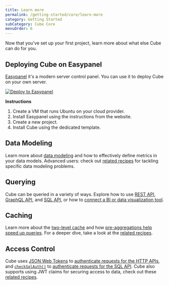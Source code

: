 ```yaml
---
title: Learn more
permalink: /getting-started/core/learn-more
category: Getting Started
subCategory: Cube Core
menuOrder: 6
---
```


Now that you've set up your first project, learn more about what else Cube can
do for you.

## Deploying Cube on Easypanel

[Easypanel](https://easypanel.io) it's a modern server control panel. You can use it to deploy Cube on your own server.

[![Deploy to Easypanel](https://easypanel.io/img/deploy-on-easypanel-40.svg)](https://easypanel.io/docs/templates/cubejs)

**Instructions**

1. Create a VM that runs Ubuntu on your cloud provider.
2. Install Easypanel using the instructions from the website.
3. Create a new project.
4. Install Cube using the dedicated template.

## Data Modeling

Learn more about [data modeling](/schema/fundamentals/concepts) and how to
effectively define metrics in your data models. Advanced users: check out
[related recipes](/recipes#recipes-data-schema) for tackling specific data
modeling problems.

## Querying

Cube can be queried in a variety of ways. Explore how to use
[REST API](/rest-api), [GraphQL API](/backend/graphql), and
[SQL API](/backend/sql), or how to
[connect a BI or data visualization tool](/config/downstream).

## Caching

Learn more about the [two-level cache](/docs/caching) and how
[pre-aggregations help speed up queries](/caching/pre-aggregations/getting-started).
For a deeper dive, take a look at the
[related recipes](/recipes#recipes-query-acceleration).

## Access Control

Cube uses [JSON Web Tokens](https://jwt.io/) to
[authenticate requests for the HTTP APIs](/security), and
[`checkSqlAuth()`](/config#check-sql-auth) to
[authenticate requests for the SQL API](/backend/sql/security). Cube also
supports using JWT claims for securing access to data, check out these
[related recipes](/recipes#recipes-access-control).
